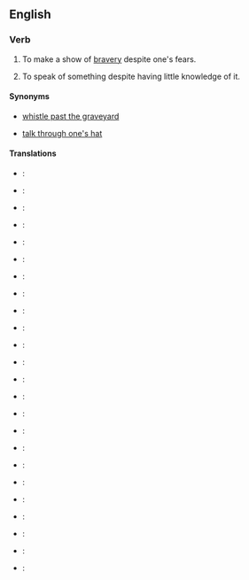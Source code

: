 ==English==

===Verb===
{{infl|en|verb|head=to [[whistle]] in the [[dark]]}}

# {{idiom|US}} To make a show of [[bravery]] despite one's fears. 
# {{idiom|US}} To speak of something despite having little knowledge of it.

====Synonyms====
*{{sense|make a show of bravery}} [[whistle past the graveyard]]
*{{sense|speak of something without knowledge}} [[talk through one's hat]]

====Translations====
{{trans-top|make a show of bravery}}
*{{trreq|Arabic}}:
*{{trreq|Finnish}}:
*{{trreq|French}}:
*{{trreq|German}}:
*{{trreq|Italian}}:
*{{trreq|Japanese}}:
{{trans-mid}}
*{{trreq|Korean}}:
*{{trreq|Mandarin}}:
*{{trreq|Polish}}:
*{{trreq|Portuguese}}:
*{{trreq|Russian}}:
*{{trreq|Spanish}}:
{{trans-bottom}}
{{trans-top|speak without knowledge}}
*{{trreq|Arabic}}:
*{{trreq|Finnish}}:
*{{trreq|French}}:
*{{trreq|German}}:
*{{trreq|Italian}}:
*{{trreq|Japanese}}:
{{trans-mid}}
*{{trreq|Korean}}:
*{{trreq|Mandarin}}:
*{{trreq|Polish}}:
*{{trreq|Portuguese}}:
*{{trreq|Russian}}:
*{{trreq|Spanish}}:
{{trans-bottom}}